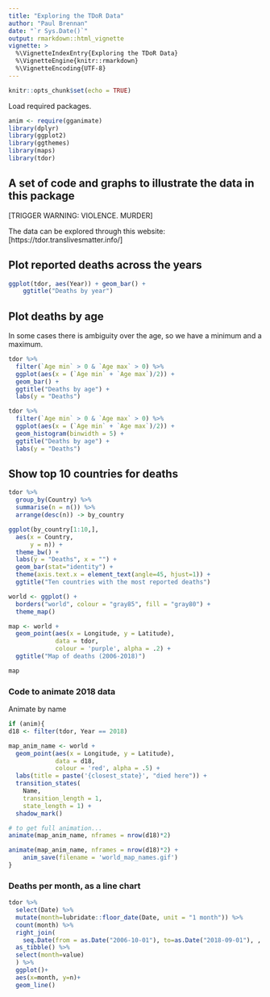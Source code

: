```yaml
---
title: "Exploring the TDoR Data"
author: "Paul Brennan"
date: "`r Sys.Date()`"
output: rmarkdown::html_vignette
vignette: >
  %\VignetteIndexEntry{Exploring the TDoR Data}
  %\VignetteEngine{knitr::rmarkdown}
  %\VignetteEncoding{UTF-8}
---
```


```r
knitr::opts_chunk$set(echo = TRUE)
```

Load required packages.
```r
anim <- require(gganimate)
library(dplyr)
library(ggplot2)
library(ggthemes)
library(maps)
library(tdor)
```

## A set of code and graphs to illustrate the data in this package
[TRIGGER WARNING: VIOLENCE. MURDER]

The data can be explored through this website: [https://tdor.translivesmatter.info/]

## Plot reported deaths across the years
```r
ggplot(tdor, aes(Year)) + geom_bar() +
    ggtitle("Deaths by year")
```



## Plot deaths by age

In some cases there is ambiguity over the age, so we have a minimum and a maximum. 

```r
tdor %>% 
  filter(`Age min` > 0 & `Age max` > 0) %>%
  ggplot(aes(x = (`Age min` + `Age max`)/2)) + 
  geom_bar() +
  ggtitle("Deaths by age") +
  labs(y = "Deaths")

tdor %>% 
  filter(`Age min` > 0 & `Age max` > 0) %>%
  ggplot(aes(x = (`Age min` + `Age max`)/2)) +
  geom_histogram(binwidth = 5) +
  ggtitle("Deaths by age") +
  labs(y = "Deaths")
```

## Show top 10 countries for deaths
```r
tdor %>%
  group_by(Country) %>%
  summarise(n = n()) %>%
  arrange(desc(n)) -> by_country

ggplot(by_country[1:10,],
  aes(x = Country,
      y = n)) +
  theme_bw() +
  labs(y = "Deaths", x = "") +
  geom_bar(stat="identity") +
  theme(axis.text.x = element_text(angle=45, hjust=1)) +
  ggtitle("Ten countries with the most reported deaths")
```

```r
world <- ggplot() +
  borders("world", colour = "gray85", fill = "gray80") +
  theme_map() 

map <- world +
  geom_point(aes(x = Longitude, y = Latitude),
             data = tdor, 
             colour = 'purple', alpha = .2) +
  ggtitle("Map of deaths (2006-2018)")

map
```


### Code to animate 2018 data
Animate by name 
```r
if (anim){
d18 <- filter(tdor, Year == 2018)

map_anim_name <- world +
  geom_point(aes(x = Longitude, y = Latitude),
             data = d18, 
             colour = 'red', alpha = .5) +
  labs(title = paste('{closest_state}', "died here")) +
  transition_states(
    Name,
    transition_length = 1,
    state_length = 1) + 
  shadow_mark()

# to get full animation...
animate(map_anim_name, nframes = nrow(d18)*2)

animate(map_anim_name, nframes = nrow(d18)*2) +
    anim_save(filename = 'world_map_names.gif')
}
```


### Deaths per month, as a line chart
```r
tdor %>% 
  select(Date) %>% 
  mutate(month=lubridate::floor_date(Date, unit = "1 month")) %>% 
  count(month) %>%
  right_join(
    seq.Date(from = as.Date("2006-10-01"), to=as.Date("2018-09-01"), , by="month") %>% 
  as_tibble() %>% 
  select(month=value)
  ) %>% 
  ggplot()+
  aes(x=month, y=n)+
  geom_line()
```
